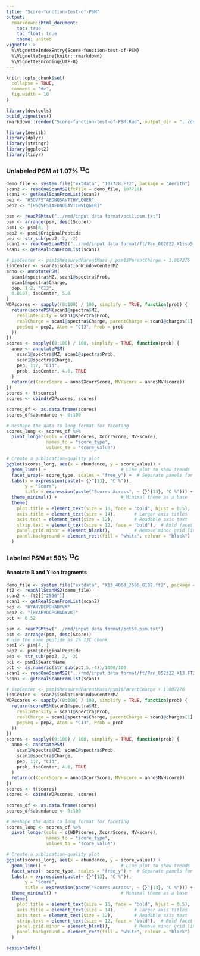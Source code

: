 ```yaml
---
title: "Score-function-test-of-PSM"
output:
  rmarkdown::html_document:
    toc: true
    toc_float: true
    theme: united
vignette: >
  %\VignetteIndexEntry{Score-function-test-of-PSM}
  %\VignetteEngine{knitr::rmarkdown}
  %\VignetteEncoding{UTF-8}
---
```


```r
knitr::opts_chunk$set(
  collapse = TRUE,
  comment = "#>",
  fig.width = 10
)
```

```r
library(devtools)
build_vignettes()
rmarkdown::render("Score-function-test-of-PSM.Rmd", output_dir = "../doc/")
```

```r
library(Aerith)
library(dplyr)
library(stringr)
library(ggplot2)
library(tidyr)
```

### Unlabeled PSM at 1.07% ^13^C 

```r
demo_file <- system.file("extdata", "107728.FT2", package = "Aerith")
scan2 <- readOneScanMS2(ftFile = demo_file, 107728)
scan1 <- getRealScanFromList(scan2)
pep <- "HSQVFSTAEDNQSAVTIHVLQGER"
pep2 <- "[HSQVFSTAEDNQSAVTIHVLQGER]"
```

```r
psm <- readPSMtsv("../rmd/input data format/pct1.psm.txt")
psm <- arrange(psm, desc(Score))
psm1 <- psm[8, ]
pep2 <- psm1$OriginalPeptide
pep <- str_sub(pep2, 2, -2)
scan1 <- readOneScanMS2("../rmd/input data format/ft/Pan_062822_X1iso5.FT2", psm1$ScanNumber)
scan1 <- getRealScanFromList(scan1)
```

```r
# isoCenter <- psm1$MeasuredParentMass / psm1$ParentCharge + 1.007276
isoCenter <- scan2$isolationWindowCenterMZ
anno <- annotatePSM(
  scan1@spectra$MZ, scan1@spectra$Prob,
  scan1@spectra$Charge,
  pep, 1:2, "C13",
  0.0107, isoCenter, 5.0
)
WDPscores <- sapply((0:100) / 100, simplify = TRUE, function(prob) {
  return(scorePSM(scan1@spectra$MZ,
    realIntensity = scan1@spectra$Prob,
    realCharge = scan1@spectra$Charge, parentCharge = scan1@charges[1],
    pepSeq = pep2, Atom = "C13", Prob = prob
  ))
})
scores <- sapply((0:100) / 100, simplify = TRUE, function(prob) {
  anno <- annotatePSM(
    scan1@spectra$MZ, scan1@spectra$Prob,
    scan1@spectra$Charge,
    pep, 1:2, "C13",
    prob, isoCenter, 4.0, TRUE
  )
  return(c(XcorrScore = anno$XcorrScore, MVHscore = anno$MVHscore))
})
scores <- t(scores)
scores <- cbind(WDPscores, scores)
```

```r
scores_df <- as.data.frame(scores)
scores_df$abundance <- 0:100

# Reshape the data to long format for faceting
scores_long <- scores_df %>% 
  pivot_longer(cols = c(WDPscores, XcorrScore, MVHscore), 
               names_to = "score_type", 
               values_to = "score_value")

# Create a publication-quality plot
ggplot(scores_long, aes(x = abundance, y = score_value)) +
  geom_line() +                            # Line plot to show trends
  facet_wrap(~ score_type, scales = "free_y") +  # Separate panels for each score with free y-scales
  labs(x = expression(paste(~ {}^{13}, "C %")),
       y = "Score",
       title = expression(paste("Scores Across", ~ {}^{13}, "C %"))) + 
  theme_minimal() +                        # Minimal theme as a base
  theme(
    plot.title = element_text(size = 16, face = "bold", hjust = 0.5),  # Centered, bold title
    axis.title = element_text(size = 14),       # Larger axis titles
    axis.text = element_text(size = 12),        # Readable axis text
    strip.text = element_text(size = 12, face = "bold"),  # Bold facet labels
    panel.grid.minor = element_blank(),         # Remove minor grid lines
    panel.background = element_rect(fill = "white", colour = "black")  # White background, black border
  )
```

### Labeled PSM at 50% ^13^C 

#### Annotate B and Y ion fragments

```r
demo_file <- system.file("extdata", "X13_4068_2596_8182.ft2", package = "Aerith")
ft2 <- readAllScanMS2(demo_file)
scan2 <- ft2[["2596"]]
scan1 <- getRealScanFromList(scan2)
pep <- "HYAHVDCPGHADYVK"
pep2 <- "[HYAHVDCPGHADYVK]"
pct <- 0.52
```

```r
psm <- readPSMtsv("../rmd/input data format/pct50.psm.txt")
psm <- arrange(psm, desc(Score))
# use the same peptide as 1% 13C chunk
psm1 <- psm[4, ]
pep2 <- psm1$OriginalPeptide
pep <- str_sub(pep2, 2, -2)
pct <- psm1$SearchName
pct <- as.numeric(str_sub(pct,5,-4))/1000/100
scan1 <- readOneScanMS2("../rmd/input data format/ft/Pan_052322_X13.FT2", psm1$ScanNumber)
scan1 <- getRealScanFromList(scan1)
```

```r
# isoCenter <- psm1$MeasuredParentMass/psm1$ParentCharge + 1.007276
isoCenter <- scan2$isolationWindowCenterMZ
WDPscores <- sapply((0:100) / 100, simplify = TRUE, function(prob) {
  return(scorePSM(scan1@spectra$MZ,
    realIntensity = scan1@spectra$Prob,
    realCharge = scan1@spectra$Charge, parentCharge = scan1@charges[1],
    pepSeq = pep2, Atom = "C13", Prob = prob
  ))
})
scores <- sapply((0:100) / 100, simplify = TRUE, function(prob) {
  anno <- annotatePSM(
    scan1@spectra$MZ, scan1@spectra$Prob,
    scan1@spectra$Charge,
    pep, 1:2, "C13",
    prob, isoCenter, 4.0, TRUE
  )
  return(c(XcorrScore = anno$XcorrScore, MVHscore = anno$MVHscore))
})
scores <- t(scores)
scores <- cbind(WDPscores, scores)
```

```r
scores_df <- as.data.frame(scores)
scores_df$abundance <- 0:100

# Reshape the data to long format for faceting
scores_long <- scores_df %>% 
  pivot_longer(cols = c(WDPscores, XcorrScore, MVHscore), 
               names_to = "score_type", 
               values_to = "score_value")

# Create a publication-quality plot
ggplot(scores_long, aes(x = abundance, y = score_value)) +
  geom_line() +                            # Line plot to show trends
  facet_wrap(~ score_type, scales = "free_y") +  # Separate panels for each score with free y-scales
  labs(x = expression(paste(~ {}^{13}, "C %")),
       y = "Score",
       title = expression(paste("Scores Across", ~ {}^{13}, "C %"))) + 
  theme_minimal() +                        # Minimal theme as a base
  theme(
    plot.title = element_text(size = 16, face = "bold", hjust = 0.5),  # Centered, bold title
    axis.title = element_text(size = 14),       # Larger axis titles
    axis.text = element_text(size = 12),        # Readable axis text
    strip.text = element_text(size = 12, face = "bold"),  # Bold facet labels
    panel.grid.minor = element_blank(),         # Remove minor grid lines
    panel.background = element_rect(fill = "white", colour = "black")  # White background, black border
  )
```



```r
sessionInfo()
```

